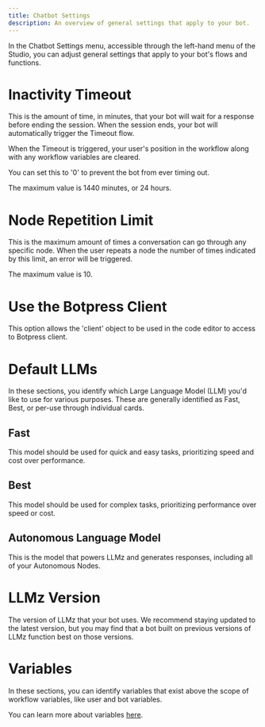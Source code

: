 ```yaml
---
title: Chatbot Settings
description: An overview of general settings that apply to your bot.
---
```


In the Chatbot Settings menu, accessible through the left-hand menu of the Studio, you can adjust general settings that apply to your bot's flows and functions.

# Inactivity Timeout

This is the amount of time, in minutes, that your bot will wait for a response before ending the session. When the session ends, your bot will automatically trigger the Timeout flow.

When the Timeout is triggered, your user's position in the workflow along with any workflow variables are cleared.

You can set this to '0' to prevent the bot from ever timing out.

The maximum value is 1440 minutes, or 24 hours.

# Node Repetition Limit

This is the maximum amount of times a conversation can go through any specific node. When the user repeats a node the number of times indicated by this limit, an error will be triggered.

The maximum value is 10.

# Use the Botpress Client

This option allows the 'client' object to be used in the code editor to access to Botpress client.

# Default LLMs

In these sections, you identify which Large Language Model (LLM) you'd like to use for various purposes. These are generally identified as Fast, Best, or per-use through individual cards.

## Fast

This model should be used for quick and easy tasks, prioritizing speed and cost over performance.

## Best

This model should be used for complex tasks, prioritizing performance over speed or cost.

## Autonomous Language Model

This is the model that powers LLMz and generates responses, including all of your Autonomous Nodes.

# LLMz Version

The version of LLMz that your bot uses. We recommend staying updated to the latest version, but you may find that a bot built on previous versions of LLMz function best on those versions.

# Variables

In these sections, you can identify variables that exist above the scope of workflow variables, like user and bot variables.

You can learn more about variables [here](/guides/studio/interface/variables).
